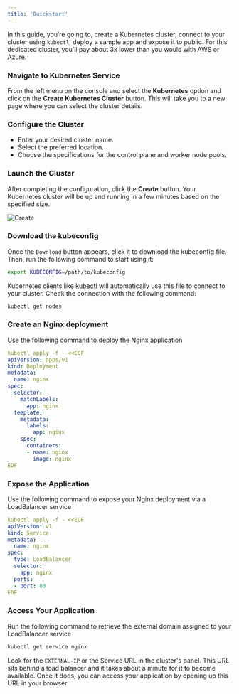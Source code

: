 ```yaml
---
title: 'Quickstart'
---
```


In this guide, you’re going to, create a Kubernetes cluster, connect to your cluster using `kubectl`, deploy a sample app and expose it to public. For this dedicated cluster, you’ll pay about 3x lower than you would with AWS or Azure.

### Navigate to Kubernetes Service
From the left menu on the console and select the **Kubernetes** option and click on the **Create Kubernetes Cluster** button. This will take you to a new page where you can select the cluster details.

### Configure the Cluster
- Enter your desired cluster name.
- Select the preferred location.
- Choose the specifications for the control plane and worker node pools.

### Launch the Cluster
After completing the configuration, click the **Create** button. Your Kubernetes cluster will be up and running in a few minutes based on the specified size.

![Create](/managed-kubernetes/create-screenshot.png)

### Download the kubeconfig
Once the `Download` button appears, click it to download the kubeconfig file. Then, run the following command to start using it:
```bash
export KUBECONFIG=/path/to/kubeconfig
```

Kubernetes clients like [kubectl](https://kubernetes.io/docs/tasks/tools/#kubectl) will automatically use this file to connect to your cluster. Check the connection with the following command:
```bash
kubectl get nodes
```

### Create an Nginx deployment
Use the following command to deploy the Nginx application
```yaml
kubectl apply -f - <<EOF
apiVersion: apps/v1
kind: Deployment
metadata:
  name: nginx
spec:
  selector:
    matchLabels:
      app: nginx
  template:
    metadata:
      labels:
        app: nginx
    spec:
      containers:
      - name: nginx
        image: nginx
EOF
```

### Expose the Application
Use the following command to expose your Nginx deployment via a LoadBalancer service
```yaml
kubectl apply -f - <<EOF
apiVersion: v1
kind: Service
metadata:
  name: nginx
spec:
  type: LoadBalancer
  selector:
    app: nginx
  ports:
  - port: 80
EOF
```

### Access Your Application
Run the following command to retrieve the external domain assigned to your LoadBalancer service
```bash
kubectl get service nginx
```
Look for the `EXTERNAL-IP` or the Service URL in the cluster's panel. This URL sits behind a load balancer and it takes about a minute for it to become available. Once it does, you can access your application by opening up this URL in your browser
